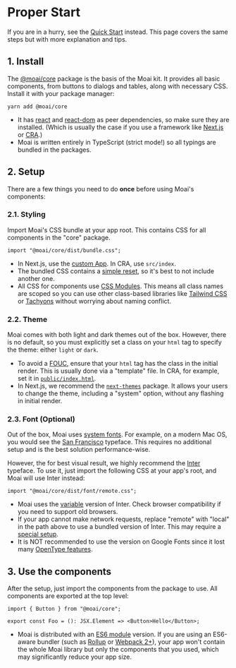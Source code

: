 
<Meta title="Intro/Proper Start" />

# Proper Start

If you are in a hurry, see the [Quick Start] instead. This page covers the same
steps but with more explanation and tips.

[quick start]: /story/guides-quick-start--page

## 1. Install

The [@moai/core] package is the basis of the Moai kit. It provides all basic
components, from buttons to dialogs and tables, along with necessary CSS.
Install it with your package manager:

```
yarn add @moai/core
```

* It has [react] and [react-dom] as peer dependencies, so make sure they are
  installed. (Which is usually the case if you use a framework like [Next.js] or
  [CRA].)
* Moai is written entirely in TypeScript (strict mode!) so all typings are
  bundled in the packages.

[typing]: https://www.typescriptlang.org/docs/handbook/declaration-files/introduction.html

[react]: https://www.npmjs.com/package/react

[react-dom]: https://www.npmjs.com/package/react-dom

[@moai/core]: https://www.npmjs.com/package/@moai/core

[next.js]: https://nextjs.org/

[cra]: https://create-react-app.dev/

## 2. Setup

There are a few things you need to do **once** before using Moai's components:

### 2.1. Styling

Import Moai's CSS bundle at your app root. This contains CSS for all components
in the "core" package.

```tsx
import "@moai/core/dist/bundle.css";
```

* In Next.js, use the [custom App]. In CRA, use `src/index`.
* The bundled CSS contains a [simple reset], so it's best to not include
  another one.
* All CSS for components use [CSS Modules]. This means all class names are
  scoped so you can use other class-based libraries like [Tailwind CSS] or
  [Tachyons] without worrying about naming conflict.

[simple reset]: https://github.com/moaijs/moai/blob/main/core/src/global.css

[css modules]: https://github.com/css-modules/css-modules

[tailwind css]: https://tailwindcss.com

[tachyons]: https://tachyons.io/

[custom app]: https://nextjs.org/docs/advanced-features/custom-app

### 2.2. Theme

Moai comes with both light and dark themes out of the box. However, there is no
default, so you must explicitly set a class on your `html` tag to specify the
theme: either `light` or `dark`.

* To avoid a [FOUC], ensure that your `html` tag has the class in the initial
  render. This is usually done via a "template" file. In CRA, for example, set it
  in [`public/index.html`].
* In Next.js, we recommend the [`next-themes`] package. It allows your users
  to change the theme, including a "system" option, without any flashing in
  initial render.

[custom document]: https://nextjs.org/docs/advanced-features/custom-document

[`public/index.html`]: https://create-react-app.dev/docs/using-the-public-folder/#changing-the-html

[fouc]: https://en.wikipedia.org/wiki/Flash_of_unstyled_content

[`next-themes`]: https://github.com/pacocoursey/next-themes

### 2.3. Font (Optional)

Out of the box, Moai uses [system fonts]. For example, on a modern Mac OS, you
would see the [San Francisco] typeface. This requires no additional setup
and is the best solution performance-wise.

However, the for best visual result, we highly recommend the [Inter] typeface.
To use it, just import the following CSS at your app's root, and Moai will use
Inter instead:

```tsx
import "@moai/core/dist/font/remote.css";
```

* Moai uses the [variable] version of Inter. Check browser compatibility if you
  need to support old browsers.
* If your app cannot make network requests, replace "remote" with "local" in the
  path above to use a bundled version of Inter. This may require a [special
  setup].
* It is NOT recommended to use the version on Google Fonts since it lost many
  [OpenType features].

[system fonts]: https://github.com/moaijs/moai/blob/d3c7c957016b0a8de7838c35fe309384154f9f40/core/src/global.css#L54-L55

[san francisco]: https://en.wikipedia.org/wiki/San_Francisco_\(sans-serif_typeface\)

[inter]: https://rsms.me/inter/

[variable]: https://en.wikipedia.org/wiki/Variable_font

[instruction]: https://rsms.me/inter/#usage

[opentype features]: https://en.wikipedia.org/wiki/List_of_typographic_features

[special setup]: https://webpack.js.org/guides/asset-management/#loading-fonts

## 3. Use the components

After the setup, just import the components from the package to use. All
components are exported at the top level:

```tsx
import { Button } from "@moai/core";

export const Foo = (): JSX.Element => <Button>Hello</Button>;
```

* Moai is distributed with an [ES6 module] version. If you are using an
  ES6-aware bundler (such as [Rollup] or [Webpack 2+]), your app won't contain
  the whole Moai library but only the components that you used, which may
  significantly reduce your app size.

[es6 module]: https://github.com/rollup/rollup/wiki/pkg.module

[rollup]: https://rollupjs.org/guide/en/

[webpack 2+]: https://webpack.js.org/guides/tree-shaking/
